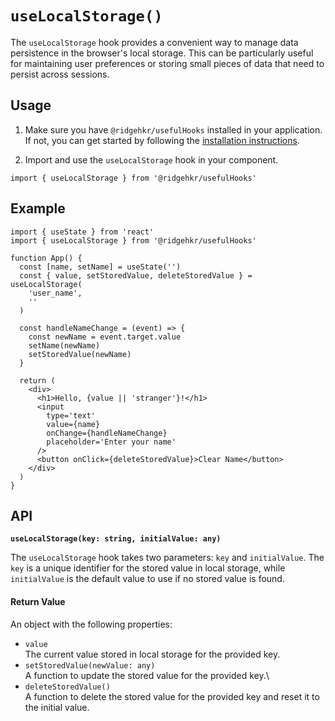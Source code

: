 
# `useLocalStorage()`

The `useLocalStorage` hook provides a convenient way to manage data persistence in the browser's local storage. This can be particularly useful for maintaining user preferences or storing small pieces of data that need to persist across sessions.

## Usage

1. Make sure you have `@ridgehkr/usefulHooks` installed in your application. If not, you can get started by following the [installation instructions](/#getting-started).

2. Import and use the `useLocalStorage` hook in your component.

```tsx
import { useLocalStorage } from '@ridgehkr/usefulHooks'
```

## Example

```tsx
import { useState } from 'react'
import { useLocalStorage } from '@ridgehkr/usefulHooks'

function App() {
  const [name, setName] = useState('')
  const { value, setStoredValue, deleteStoredValue } = useLocalStorage(
    'user_name',
    ''
  )

  const handleNameChange = (event) => {
    const newName = event.target.value
    setName(newName)
    setStoredValue(newName)
  }

  return (
    <div>
      <h1>Hello, {value || 'stranger'}!</h1>
      <input
        type='text'
        value={name}
        onChange={handleNameChange}
        placeholder='Enter your name'
      />
      <button onClick={deleteStoredValue}>Clear Name</button>
    </div>
  )
}
```

## API

**`useLocalStorage(key: string, initialValue: any)`**

The `useLocalStorage` hook takes two parameters: `key` and `initialValue`. The `key` is a unique identifier for the stored value in local storage, while `initialValue` is the default value to use if no stored value is found.

#### Return Value

An object with the following properties:

- `value`\
  The current value stored in local storage for the provided key.
- `setStoredValue(newValue: any)`\
  A function to update the stored value for the provided key.\
- `deleteStoredValue()`\
  A function to delete the stored value for the provided key and reset it to the initial value.
